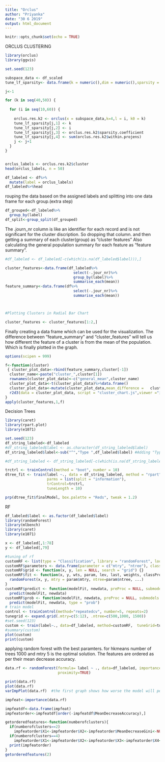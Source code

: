 ```yaml
---
title: "Orclus"
author: "Priyanka"
date: "30 6 2019"
output: html_document
---
```


```r
knitr::opts_chunk$set(echo = TRUE)
```

ORCLUS CLUSTERING


```r

library(orclus)
library(ggvis)

set.seed(123)

subspace_data <- df_scaled
tune_lf_sparsity<- data.frame(k = numeric(),dim = numeric(),sparsity = numeric(),proj = numeric())

j<-1

for (k in seq(40,50)) {
  
  for (i in seq(10,60)) {
    
    orclus.res.k2 <- orclus(x = subspace_data,k=4,l = i, k0 = k)
    tune_lf_sparsity[j,1] <- k
    tune_lf_sparsity[j,2] <- i
    tune_lf_sparsity[j,3] <- orclus.res.k2$sparsity.coefficient
    tune_lf_sparsity[j,4] <- sum(orclus.res.k2$within.projens)
    j <- j+1
  }
}



```


```r

orclus_labels <- orclus.res.k2$cluster
head(orclus_labels, n = 50)

```


```r


df_labeled <- df%>%
  mutate(label = orclus_labels)
df_labeled%>%head

```

rouping the data based on the assigned labels and splitting into one data frame for each group.(extra step)
```r
df_grouped<-df_labeled%>%
  group_by(label)
df_split<-group_split(df_grouped)

```

The .journ_nr column is like an identifier for each record and is not significant for the cluster discription. So dropping that column. and then getting a summary of each cluster(group) as "cluster features"
Also calculating the general population summary for each feature as "feature summary".
```r
#df_labeled <- df_labeled[-c(which(is.na(df_labeled$label))),]

cluster_features<-data.frame(df_labeled%>%
                               select(-.jour_nr)%>%
                               group_by(label)%>%
                               summarise_each(mean))
feature_summary<-data.frame(df%>%
                               select(-.jour_nr)%>%
                               summarise_each(mean))



#Plotting Clusters in Radial Bar Chart

cluster_features <- cluster_features[1:2,]

```


Finally creating a data frame which can be used for the visualization.
The difference between "feature_summary" and "cluster_features" will tell us how different the feature of a cluster is from the mean of the population. Which is finally plotted in the graph.
```r
options(scipen = 999)

f<-function(cluster)
 { cluster_plot_data<-rbind(feature_summary,cluster[-1])
  cluster_name<-paste("cluster_",cluster[1])
  rownames(cluster_plot_data)<-c("general_mean",cluster_name)
  cluster_plot_data<-t(cluster_plot_data)%>%data.frame()
  cluster_plot_data<-mutate(cluster_plot_data,mean_difference =   cluster_plot_data[,1]-cluster_plot_data[,2],feature=rownames(cluster_plot_data))
  r2d3(data = cluster_plot_data, script = "cluster_chart.js",viewer ="internal")
}
apply(cluster_features,1,f)

```

Decision Trees

```r
library(caret)
library(rpart.plot)
library(e1071)

set.seed(123)
df_string_labeled<-df_labeled
#df_string_labeled$label <- as.character(df_string_labeled$label)
df_string_labeled$label<-sub("^","Type ",df_labeled$label) #Adding "Type" to each cluster number to make it                                                             #non numeric

#df_string_labeled <- df_string_labeled[-c(which(is.na(df_string_labeled$label))),]

trctrl <- trainControl(method = "boot", number = 10)
dtree_fit <- train(label ~., data = df_string_labeled, method = "rpart",
                   parms = list(split = "information"),
                   trControl=trctrl,
                   tuneLength = 10)

prp(dtree_fit$finalModel, box.palette = "Reds", tweak = 1.2)
```


RF

```r
df_labeled$label <- as.factor(df_labeled$label)
library(randomForest)
library(mlbench)
library(caret)
library(e1071)

x <- df_labeled[,1:78]
y <- df_labeled[,79]

#tuning of rf
customRF <- list(type = "Classification", library = "randomForest", loop = NULL)
customRF$parameters <- data.frame(parameter = c("mtry", "ntree"), class = rep("numeric", 2), label = c("mtry", "ntree"))
customRF$grid <- function(x, y, len = NULL, search = "grid") {}
customRF$fit <- function(x, y, wts, param, lev, last, weights, classProbs, ...) {
  randomForest(x, y, mtry = param$mtry, ntree=param$ntree, ...)
}
customRF$predict <- function(modelFit, newdata, preProc = NULL, submodels = NULL)
  predict(modelFit, newdata)
customRF$prob <- function(modelFit, newdata, preProc = NULL, submodels = NULL)
  predict(modelFit, newdata, type = "prob")
# train model
control <- trainControl(method="repeatedcv", number=5, repeats=2)
tunegrid <- expand.grid(.mtry=c(5:12), .ntree=c(500,1000, 1500))
#set.seed(123)
custom <- train(label~., data=df_labeled, method=customRF,  tuneGrid=tunegrid, trControl=control)
#summary(custom)
plot(custom)
print(custom)
```
applying random forest with the best paramters. for hkmeans number of trees 1000 and mtry 5 is the optimal solution. The features are ordered as per their mean decrease accuracy.

```r
data.rf <- randomForest(formula= label ~ ., data=df_labeled, importance=TRUE,ntree=1000,mtry=12,
                        proximity=TRUE)

print(data.rf)
plot(data.rf)
varImpPlot(data.rf)  #the first graph shows how worse the model will perfrom after removing each variable and second shows how pure the nodes are at the end of the tree

impfeat<-importance(data.rf)

impfeatdf<-data.frame(impfeat)
impfeatorder<-impfeatdf[order(-impfeatdf$MeanDecreaseAccuracy),]

getorderedfeatures<-function(numberofclusters){
  if(numberofclusters==2)
    impfeatorder$X1<-impfeatorder$X2<-impfeatorder$MeanDecreaseGini<-NULL
  if(numberofclusters==4)
    impfeatorder$X1<-impfeatorder$X2<-impfeatorder$X3<-impfeatorder$X4<-impfeatorder$MeanDecreaseGini<-NULL
  print(impfeatorder)
}
getorderedfeatures(2)
```

